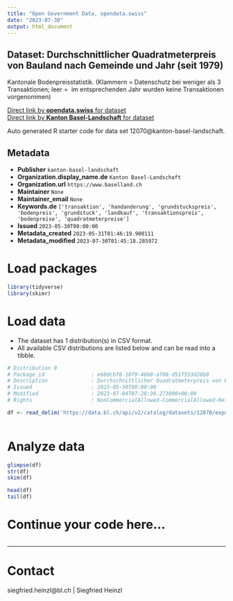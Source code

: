 ```yaml
---
title: "Open Government Data, opendata.swiss"
date: "2023-07-30"
output: html_document
---
```


## Dataset: Durchschnittlicher Quadratmeterpreis von Bauland nach Gemeinde und Jahr (seit 1979)

Kantonale Bodenpreisstatistik. (Klammern = Datenschutz bei weniger als 3 Transaktionen; leer =  im entsprechenden Jahr wurden keine Transaktionen vorgenommen)

[Direct link by **opendata.swiss** for dataset](https://opendata.swiss/de/dataset/durchschnittlicher-quadratmeterpreis-von-bauland-nach-gemeinde-und-jahr-ab-1979)<br>
[Direct link by **Kanton Basel-Landschaft** for dataset](https://data.bl.ch/explore/dataset/12070/)

Auto generated R starter code for data set 12070@kanton-basel-landschaft.

## Metadata

- **Publisher** `kanton-basel-landschaft`
- **Organization.display_name.de** `Kanton Basel-Landschaft`
- **Organization.url** `https://www.baselland.ch`
- **Maintainer** `None`
- **Maintainer_email** `None`
- **Keywords.de** `['transaktion', 'handanderung', 'grundstuckspreis', 'bodenpreis', 'grundstuck', 'landkauf', 'transaktionspreis', 'bodenpreise', 'quadratmeterpreise']`
- **Issued** `2023-05-30T00:00:00`
- **Metadata_created** `2023-05-31T01:46:19.900111`
- **Metadata_modified** `2023-07-30T01:45:18.285972`


# Load packages

```r

library(tidyverse)
library(skimr)

```

# Load data

-   The dataset has 1 distribution(s) in CSV format.
-   All available CSV distributions are listed below and can be read into a tibble.

```r

# Distribution 0
# Package_id               : e68dcbf8-10f9-46b0-af08-d51f553d28b0
# Description              : Durchschnittlicher Quadratmeterpreis von Bauland nach Gemeinde und Jahr (seit 1979) (csv)
# Issued                   : 2023-05-30T00:00:00
# Modified                 : 2023-07-04T07:28:36.273000+00:00
# Rights                   : NonCommercialAllowed-CommercialAllowed-ReferenceRequired

df <- read_delim('https://data.bl.ch/api/v2/catalog/datasets/12070/exports/csv')



```

# Analyze data

```r

glimpse(df)
str(df)
skim(df)

head(df)
tail(df)

```

# Continue your code here...

```r

```

------------------------------------------------------------------------

# Contact

siegfried.heinzl@bl.ch | Siegfried Heinzl
